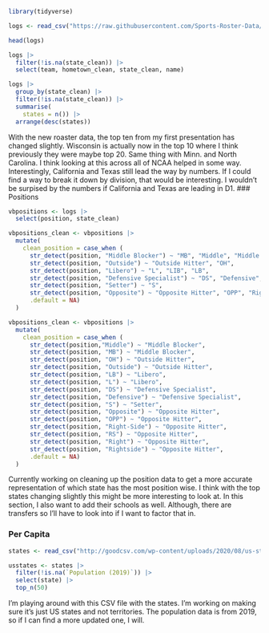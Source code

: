 ```r
library(tidyverse)
```

```r
logs <- read_csv("https://raw.githubusercontent.com/Sports-Roster-Data/womens-volleyball/main/rosters_2023_24.csv")
```

```r
head(logs)
```

```r
logs |>
  filter(!is.na(state_clean)) |>
  select(team, hometown_clean, state_clean, name)
```

```r
logs |>
  group_by(state_clean) |>
  filter(!is.na(state_clean)) |>
  summarise(
    states = n()) |>
  arrange(desc(states))
```
With the new roaster data, the top ten from my first presentation has changed slightly. Wisconsin is actually now in the top 10 where I think previously they were maybe top 20. Same thing with Minn. and North Carolina. I think looking at this across all of NCAA helped in some way. Interestingly, California and Texas still lead the way by numbers. If I could find a way to break it down by division, that would be interesting. I wouldn't be surpised by the numbers if California and Texas are leading in D1. 
### Positions

```r
vbpositions <- logs |>
  select(position, state_clean)
```

```r
vbpositions_clean <- vbpositions |>
  mutate(
    clean_position = case_when (
      str_detect(position, "Middle Blocker") ~ "MB", "Middle", "Middle Hitter", "M", "MH", 
      str_detect(position, "Outside") ~ "Outside Hitter", "OH", 
      str_detect(position, "Libero") ~ "L", "LIB", "LB", 
      str_detect(position, "Defensive Specialist") ~ "DS", "Defensive", 
      str_detect(position, "Setter") ~ "S", 
      str_detect(position, "Opposite") ~ "Opposite Hitter", "OPP", "Right-Side", "RS", "Right", "Rightside",
      .default = NA)
  )
```

```r
vbpositions_clean <- vbpositions |>
  mutate(
    clean_position = case_when (
      str_detect(position,"Middle") ~ "Middle Blocker",
      str_detect(position, "MB") ~ "Middle Blocker",
      str_detect(position, "OH") ~ "Outside Hitter",
      str_detect(position, "Outside") ~ "Outside Hitter", 
      str_detect(position, "LB") ~ "Libero", 
      str_detect(position, "L") ~ "Libero", 
      str_detect(position, "DS") ~ "Defensive Specialist", 
      str_detect(position, "Defensive") ~ "Defensive Specialist", 
      str_detect(position, "S") ~ "Setter", 
      str_detect(position, "Opposite") ~ "Opposite Hitter", 
      str_detect(position, "OPP") ~ "Opposite Hitter", 
      str_detect(position, "Right-Side") ~ "Opposite Hitter", 
      str_detect(position, "RS") ~ "Opposite Hitter", 
      str_detect(position, "Right") ~ "Opposite Hitter", 
      str_detect(position, "Rightside") ~ "Opposite Hitter", 
      .default = NA)
  )
```

Currently working on cleaning up the position data to get a more accurate representation of which state has the most position wise. I think with the top states changing slightly this might be more interesting to look at. In this section, I also want to add their schools as well. Although, there are transfers so I'll have to look into if I want to factor that in. 

### Per Capita 

```r
states <- read_csv("http://goodcsv.com/wp-content/uploads/2020/08/us-states-territories.csv")
```

```r
usstates <- states |>
  filter(!is.na(`Population (2019)`)) |>
  select(state) |>
  top_n(50)
```
I'm playing around with this CSV file with the states. I'm working on making sure it's just US states and not territories. The population data is from 2019, so if I can find a more updated one, I will. 
